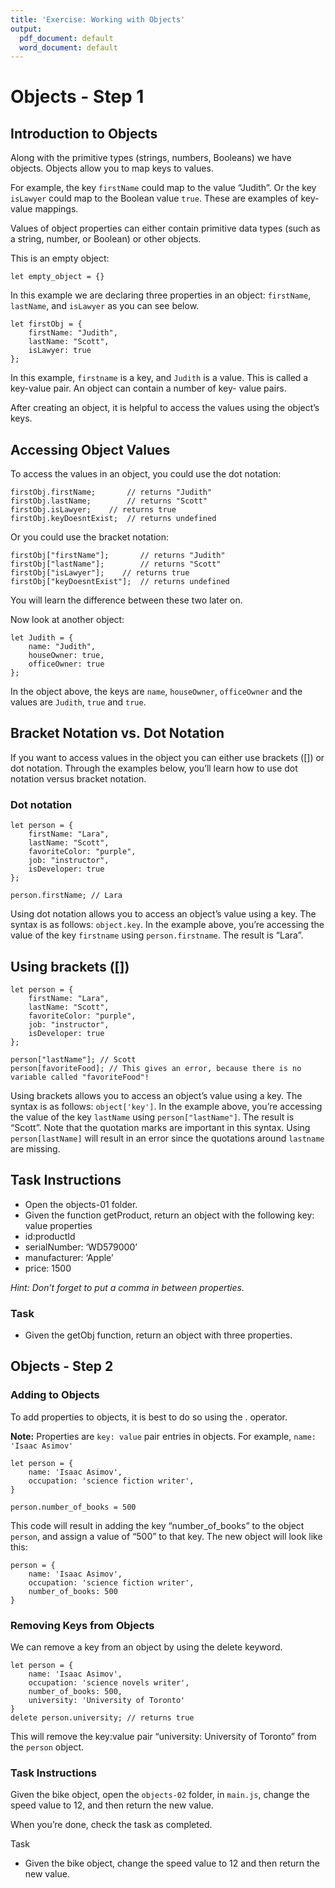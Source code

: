 ```yaml
---
title: 'Exercise: Working with Objects'
output:
  pdf_document: default
  word_document: default
---
```


# Objects - Step 1

## Introduction to Objects
Along with the primitive types (strings, numbers, Booleans) we have objects. Objects allow you to map keys to values.

For example, the key `firstName` could map to the value "Judith". Or the key `isLawyer` could map to the Boolean value `true`. These are examples of key-value mappings.

Values of object properties can either contain primitive data types (such as a string, number, or Boolean) or other objects.

This is an empty object:
```
let empty_object = {}
```
In this example we are declaring three properties in an object: `firstName`, `lastName`, and `isLawyer` as you can see below.
```
let firstObj = {
    firstName: "Judith",
    lastName: "Scott",
    isLawyer: true
};
```
In this example, `firstname` is a key, and `Judith` is a value. This is called a key-value pair. An object can contain a number of key- value pairs.

After creating an object, it is helpful to access the values using the object's keys.

## Accessing Object Values
To access the values in an object, you could use the dot notation:
```
firstObj.firstName;       // returns "Judith"
firstObj.lastName;        // returns "Scott"
firstObj.isLawyer;    // returns true
firstObj.keyDoesntExist;  // returns undefined
```
Or you could use the bracket notation:
```
firstObj["firstName"];       // returns "Judith"
firstObj["lastName"];        // returns "Scott"
firstObj["isLawyer"];    // returns true
firstObj["keyDoesntExist"];  // returns undefined
```
You will learn the difference between these two later on.

Now look at another object:
```
let Judith = {
    name: "Judith",
    houseOwner: true,
    officeOwner: true
};
```
In the object above, the keys are `name`, `houseOwner`, `officeOwner` and the values are `Judith`, `true` and `true`.

## Bracket Notation vs. Dot Notation
If you want to access values in the object you can either use brackets ([]) or dot notation. Through the examples below, you'll learn how to use dot notation versus bracket notation.

### Dot notation
```
let person = {
    firstName: "Lara",
    lastName: "Scott",
    favoriteColor: "purple",
    job: "instructor",
    isDeveloper: true
};
 
person.firstName; // Lara
```
Using dot notation allows you to access an object's value using a key. The syntax is as follows: `object.key`. In the example above, you're accessing the value of the key `firstname` using `person.firstname`. The result is "Lara".

## Using brackets ([])
```
let person = {
    firstName: "Lara",
    lastName: "Scott",
    favoriteColor: "purple",
    job: "instructor",
    isDeveloper: true
};
 
person["lastName"]; // Scott
person[favoriteFood]; // This gives an error, because there is no variable called "favoriteFood"!
```
Using brackets allows you to access an object's value using a key. The syntax is as follows: `object['key']`. In the example above, you're accessing the value of the key `lastName` using `person["lastName"]`. The result is "Scott". Note that the quotation marks are important in this syntax. Using `person[lastName]` will result in an error since the quotations around `lastname` are missing.

## Task Instructions
- Open the objects-01 folder.
- Given the function getProduct, return an object with the following key: value properties
- id:productId
- serialNumber: 'WD579000'
- manufacturer: 'Apple'
- price: 1500

_Hint: Don't forget to put a comma in between properties._

### Task

- Given the getObj function, return an object with three properties.

## Objects - Step 2

### Adding to Objects
To add properties to objects, it is best to do so using the . operator.

__Note:__ Properties are `key: value` pair entries in objects. For example, `name: 'Isaac Asimov'`
```
let person = {
    name: 'Isaac Asimov',
    occupation: 'science fiction writer',
}
 
person.number_of_books = 500
```
This code will result in adding the key "number_of_books" to the object `person`, and assign a value of "500" to that key. The new object will look like this:
```
person = {
    name: 'Isaac Asimov',
    occupation: 'science fiction writer',
    number_of_books: 500
}
```
### Removing Keys from Objects
We can remove a key from an object by using the delete keyword.
```
let person = {
    name: 'Isaac Asimov',
    occupation: 'science novels writer',
    number_of_books: 500,
    university: 'University of Toronto'
}
delete person.university; // returns true
```
This will remove the key:value pair "university: University of Toronto" from the `person` object.

### Task Instructions
Given the bike object, open the `objects-02` folder, in `main.js`, change the speed value to 12, and then return the new value.

When you're done, check the task as completed.

Task

- Given the bike object, change the speed value to 12 and then return the new value.